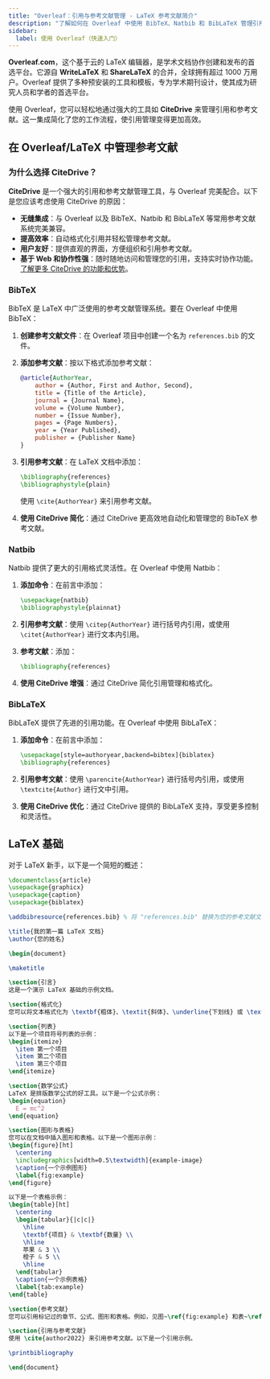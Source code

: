 ```yaml
---
title: "Overleaf：引用与参考文献管理 - LaTeX 参考文献简介"
description: "了解如何在 Overleaf 中使用 BibTeX、Natbib 和 BibLaTeX 管理引用、参考文献和文献目录。并通过 CiteDrive 简化您的工作流程。"
sidebar:
  label: 使用 Overleaf（快速入门）
---
```



**Overleaf.com**，这个基于云的 LaTeX 编辑器，是学术文档协作创建和发布的首选平台。它源自 **WriteLaTeX** 和 **ShareLaTeX** 的合并，全球拥有超过 1000 万用户。Overleaf 提供了多种预安装的工具和模板，专为学术期刊设计，使其成为研究人员和学者的首选平台。

使用 Overleaf，您可以轻松地通过强大的工具如 **CiteDrive** 来管理引用和参考文献。这一集成简化了您的工作流程，使引用管理变得更加高效。

<CiteDrive />

## 在 Overleaf/LaTeX 中管理参考文献

### 为什么选择 CiteDrive？

**CiteDrive** 是一个强大的引用和参考文献管理工具，与 Overleaf 完美配合。以下是您应该考虑使用 CiteDrive 的原因：

- **无缝集成**：与 Overleaf 以及 BibTeX、Natbib 和 BibLaTeX 等常用参考文献系统完美兼容。
- **提高效率**：自动格式化引用并轻松管理参考文献。
- **用户友好**：提供直观的界面，方便组织和引用参考文献。
- **基于 Web 和协作性强**：随时随地访问和管理您的引用，支持实时协作功能。
[了解更多 CiteDrive 的功能和优势](https://www.citedrive.com)。

### BibTeX

BibTeX 是 LaTeX 中广泛使用的参考文献管理系统。要在 Overleaf 中使用 BibTeX：

1. **创建参考文献文件**：在 Overleaf 项目中创建一个名为 `references.bib` 的文件。
2. **添加参考文献**：按以下格式添加参考文献：

   ```bibtex
   @article{AuthorYear,
       author = {Author, First and Author, Second},
       title = {Title of the Article},
       journal = {Journal Name},
       volume = {Volume Number},
       number = {Issue Number},
       pages = {Page Numbers},
       year = {Year Published},
       publisher = {Publisher Name}
   }
   ```

3. **引用参考文献**：在 LaTeX 文档中添加：

   ```latex
   \bibliography{references}
   \bibliographystyle{plain}
   ```

   使用 `\cite{AuthorYear}` 来引用参考文献。

4. **使用 CiteDrive 简化**：通过 CiteDrive 更高效地自动化和管理您的 BibTeX 参考文献。

### Natbib

Natbib 提供了更大的引用格式灵活性。在 Overleaf 中使用 Natbib：

1. **添加命令**：在前言中添加：

   ```latex
   \usepackage{natbib}
   \bibliographystyle{plainnat}
   ```

2. **引用参考文献**：使用 `\citep{AuthorYear}` 进行括号内引用，或使用 `\citet{AuthorYear}` 进行文本内引用。

3. **参考文献**：添加：

   ```latex
   \bibliography{references}
   ```

4. **使用 CiteDrive 增强**：通过 CiteDrive 简化引用管理和格式化。

### BibLaTeX

BibLaTeX 提供了先进的引用功能。在 Overleaf 中使用 BibLaTeX：

1. **添加命令**：在前言中添加：

   ```latex
   \usepackage[style=authoryear,backend=bibtex]{biblatex}
   \bibliography{references}
   ```

2. **引用参考文献**：使用 `\parencite{AuthorYear}` 进行括号内引用，或使用 `\textcite{Author}` 进行文中引用。

3. **使用 CiteDrive 优化**：通过 CiteDrive 提供的 BibLaTeX 支持，享受更多控制和灵活性。

## LaTeX 基础

对于 LaTeX 新手，以下是一个简短的概述：

```latex
\documentclass{article}
\usepackage{graphicx}
\usepackage{caption}
\usepackage{biblatex}

\addbibresource{references.bib} % 将 "references.bib" 替换为您的参考文献文件

\title{我的第一篇 LaTeX 文档}
\author{您的姓名}

\begin{document}

\maketitle

\section{引言}
这是一个演示 LaTeX 基础的示例文档。

\section{格式化}
您可以将文本格式化为 \textbf{粗体}、\textit{斜体}、\underline{下划线} 或 \texttt{等宽字体}。

\section{列表}
以下是一个项目符号列表的示例：
\begin{itemize}
  \item 第一个项目
  \item 第二个项目
  \item 第三个项目
\end{itemize}

\section{数学公式}
LaTeX 是排版数学公式的好工具。以下是一个公式示例：
\begin{equation}
  E = mc^2
\end{equation}

\section{图形与表格}
您可以在文档中插入图形和表格。以下是一个图形示例：
\begin{figure}[ht]
  \centering
  \includegraphics[width=0.5\textwidth]{example-image}
  \caption{一个示例图形}
  \label{fig:example}
\end{figure}

以下是一个表格示例：
\begin{table}[ht]
  \centering
  \begin{tabular}{|c|c|}
    \hline
    \textbf{项目} & \textbf{数量} \\
    \hline
    苹果 & 3 \\
    橙子 & 5 \\
    \hline
  \end{tabular}
  \caption{一个示例表格}
  \label{tab:example}
\end{table}

\section{参考文献}
您可以引用标记过的章节、公式、图形和表格。例如，见图~\ref{fig:example} 和表~\ref{tab:example}。

\section{引用与参考文献}
使用 \cite{author2022} 来引用参考文献。以下是一个引用示例。

\printbibliography

\end{document}
```